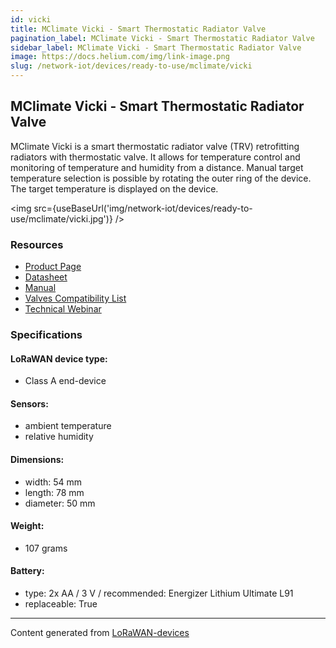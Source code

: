 ```yaml
---
id: vicki
title: MClimate Vicki - Smart Thermostatic Radiator Valve
pagination_label: MClimate Vicki - Smart Thermostatic Radiator Valve
sidebar_label: MClimate Vicki - Smart Thermostatic Radiator Valve
image: https://docs.helium.com/img/link-image.png
slug: /network-iot/devices/ready-to-use/mclimate/vicki
---
```



## MClimate Vicki - Smart Thermostatic Radiator Valve

MClimate Vicki is a smart thermostatic radiator valve (TRV) retrofitting radiators with thermostatic
valve. It allows for temperature control and monitoring of temperature and humidity from a distance.
Manual target temperature selection is possible by rotating the outer ring of the device. The target
temperature is displayed on the device.

<img src={useBaseUrl('img/network-iot/devices/ready-to-use/mclimate/vicki.jpg')} />

### Resources

- [Product Page](https://mclimate.bit.ai/docs/view/hynFRwdIvWYQg867)
- [Datasheet](https://3008755228-files.gitbook.io/~/files/v0/b/gitbook-x-prod.appspot.com/o/spaces%2F-McDr-jr9h3qA888r1Yp%2Fuploads%2FWYaoSjY3vbDQJ2qNV7Is%2FMClimate-Vicki-LoRaWAN-Batteries-Datasheet-en.pdf?alt=media&token=6915529d-2ca6-4e1c-aa7a-50e4b3ba4d17)
- [Manual](https://d2j4gdpjmxjmy3.cloudfront.net/v2/22667/contents/Qg57y82hNtxrnQLQ/Vicki-LoRaWAN-Manual_2021.pdf)
- [Valves Compatibility List](https://d2j4gdpjmxjmy3.cloudfront.net/v2/22667/contents/ODPVSMj2uFSK9v9p/MClimate-Vicki-Valves-Compatibility-guide._pdf__compressed_.pdf)
- [Technical Webinar](https://www.youtube.com/watch?v=LtvFchshJIA)

### Specifications

#### LoRaWAN device type:

- Class A end-device

#### Sensors:

- ambient temperature
- relative humidity

#### Dimensions:

- width: 54 mm
- length: 78 mm
- diameter: 50 mm

#### Weight:

- 107 grams

#### Battery:

- type: 2x AA / 3 V / recommended: Energizer Lithium Ultimate L91
- replaceable: True

---

Content generated from [LoRaWAN-devices](https://github.com/TheThingsNetwork/lorawan-devices)
